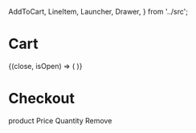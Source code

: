 
  AddToCart,
  LineItem,
  Launcher,
  Drawer,
} from '../src';

<Meta title="Cart/Demo" component={Provider} />

# Cart

<Preview>
  <Story name="Demo">
    <Locale>
      <Provider {...useFixtures()}>
        <Box>
          <AppBar color="inherit">
            <Box>
              <Launcher>
                {(close, isOpen) => (
                  <Drawer
                    titleKey="title"
                    close={close}
                    isOpen={isOpen}
                    shopPath="/shop"
                    checkoutPath="/checkout"
                  >
                    <LineItem />
                  </Drawer>
                )}
              </Launcher>
            </Box>
          </AppBar>
          <Box my={8}>
            <Container>
              <Card style={{ width: 350 }}>
                <CardContent>
                  <AddToCart
                    product="abc"
                    variant="spread"
                    size="small"
                  />
                </CardContent>
              </Card>
            </Container>
          </Box>
        </Box>
      </Provider>
    </Locale>
  </Story>
</Preview>

<Preview>
  <Story name="Opened">
    <Locale>
      <Provider
        {...useFixtures([
          genProduct({ product: 'abc', quantity: 1 }),
        ])}
      >
        <main>
          <h1>Checkout</h1>
          <div role="table">
            <Grid container role="row">
              <Grid item role="columnheader">
                product
              </Grid>
              <Grid item role="columnheader">
                Price
              </Grid>
              <Grid item role="columnheader">
                Quantity
              </Grid>
              <Grid item role="columnheader">
                Remove
              </Grid>
            </Grid>
            <LineItem />
          </div>
        </main>
      </Provider>
    </Locale>
  </Story>
</Preview>
